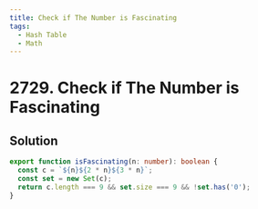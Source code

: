 ```yaml
---
title: Check if The Number is Fascinating
tags:
  - Hash Table
  - Math
---
```


# 2729. Check if The Number is Fascinating

<Badges>
  <LevelBadge level="easy" />
  <TopicBadge name="Hash Table" slug="hash-table" />
  <TopicBadge name="Math" slug="math" />
</Badges>

## Solution

```typescript filename="solution.ts" copy
export function isFascinating(n: number): boolean {
  const c = `${n}${2 * n}${3 * n}`;
  const set = new Set(c);
  return c.length === 9 && set.size === 9 && !set.has('0');
}
```

<ProblemLink
  codingSite="leetcode"
  href="https://leetcode.com/problems/check-if-the-number-is-fascinating"
  title="Check if The Number is Fascinating"
/>
